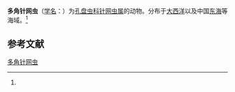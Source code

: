 {{Speciesbox
| name = 多角针网虫
| status = 
| status_system = 
| image = 
| genus = Stylodictya
| species = polygonia
| authority = (Popofsky, 1912)<ref name='id9100'>{{cite web| url =http://www.bioinfo.cn/db05/BjdwSpecies.php?action=view&id=9100| title =多角针网虫| work =《中国动物物种编目数据库》| publisher =中国科学院微生物研究所| author =中国科学院动物研究所| accessdate =2009-04-16| deadurl =yes| archiveurl =https://web.archive.org/web/20160305060105/http://www.bioinfo.cn/db05/BjdwSpecies.php?action=view&id=9100| archivedate =2016-03-05}}</ref>
}}

'''多角针网虫'''（[[学名|学名]]：{{lang|la|''Stylodictya polygonia''}}）为[[孔盘虫科|孔盘虫科]][[针网虫属|针网虫属]]的动物。分布于[[大西洋|大西洋]]以及中国[[东海|东海]]等海域。<ref name='id9100'/>

== 参考文献 ==
{{reflist}}

{{Wikispecies|Stylodictya polygonia}}

[[Category:针网虫属|多角针网虫]]


{{放射虫小作品}}